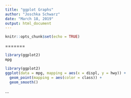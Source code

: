 ```yaml
---
title: "ggplot Graphs"
author: "Joschka Schwarz"
date: "March 18, 2019"
output: html_document
---
```


```r
knitr::opts_chunk$set(echo = TRUE)
```



=======

```r
library(ggplot2)
mpg
```

```r
library(ggplot2)
ggplot(data = mpg, mapping = aes(x = displ, y = hwy)) + 
  geom_point(mapping = aes(color = class)) + 
  geom_smooth()
```

...